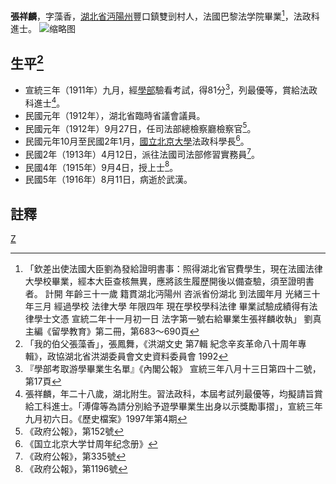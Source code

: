 {{明清人物信息框
| 姓名 = 張祥麟
| 原名 =
| 圖片名稱=  <!-- 檔案不存在 張祥麟.jpg -->
| 圖片大小 = 220px
| 圖片說明 =  
| 最高職務 = 
| 國家 =  
| 爵位 =
| 籍貫 = [[湖北省|湖北省]][[沔陽縣|沔陽縣]]
| 族裔 =  
| 旗籍 =  
| 字號 = 字藻香
| 諡號 = 
| 出生日期 = 
| 出生地點 =
| 逝世日期 =  
| 逝世地點 = 
| 墓葬 = 
| 配偶 =  
| 親屬 =   
| 出身 = 
* 宣統三年進士出身
| 經歷 = 
| 著作 =  
*
*
*
}}
'''張祥麟'''{{BD|1878年|3月24日|1916年|8月11日||catIdx=}}，字藻香，[[湖北省|湖北省]][[沔陽州|沔陽州]]豐口鎮雙剅村人，法國巴黎法学院畢業<ref>「欽差出使法國大臣劉為發給證明書事：照得湖北省官費學生，現在法國法律大學校畢業，經本大臣查核無異，應將該生履歷開後以備查驗，須至證明書者。 計開 年齡三十一歲 籍貫湖北沔陽州 咨派省份湖北 到法國年月 光緒三十年三月 經過學校 法律大學 年限四年 現在學校學科法律 畢業試驗成績得有法律學士文憑 宣統二年十一月初一日 法字第一號右給畢業生張祥麟收執」 劉真主編《留學教育》第二冊，第683～690頁</ref>，法政科進士。
[[File:宣統三年留學生及第名單.PNG|缩略图]]
== 生平<ref>「我的伯父張藻香」，張鳳舞，《洪湖文史 第7輯 紀念辛亥革命八十周年專輯》，政協湖北省洪湖委員會文史資料委員會 1992</ref> == 
* 宣統三年（1911年）九月，經[[學部|學部]]驗看考試，得81分<ref>『學部考取游學畢業生名單』《內閣公報》 宣統三年八月十三日第四十二號，第17頁</ref>，列最優等，賞給法政科進士<ref>張祥麟，年二十八歲，湖北附生。習法政科，本屆考試列最優等，均擬請旨賞給工科進士。「溥偉等為請分別給予遊學畢業生出身以示獎勵事摺」，宣統三年九月初六日。《歷史檔案》1997年第4期</ref>。
* 民國元年（1912年），湖北省臨時省議會議員。
* 民國元年（1912年）9月27日，任司法部總檢察廳檢察官<ref>《政府公報》，第152號</ref>。
* 民國元年10月至民國2年1月，[[國立北京大學|國立北京大學]]法政科學長<ref>《国立北京大学廿周年纪念册》</ref>。
* 民國2年（1913年）4月12日，派往法國司法部修習實務員<ref>《政府公報》，第335號</ref>。
* 民國4年（1915年）9月4日，授上士<ref>《政府公報》，第1196號</ref>。
* 民國5年（1916年）8月11日，病逝於武漢。

==註釋==
{{reflist}}

{{宣統三年游學畢業進士}}
[[Category:仙桃人|Z]]